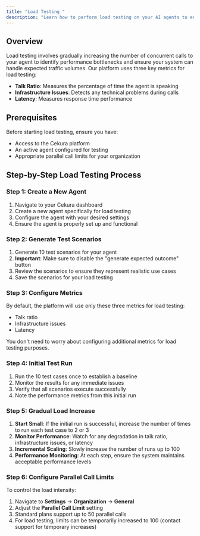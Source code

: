 ```yaml
---
title: "Load Testing "
description: "Learn how to perform load testing on your AI agents to ensure they can handle high traffic volumes"
---
```


## Overview

Load testing involves gradually increasing the number of concurrent calls to your agent to identify performance bottlenecks and ensure your system can handle expected traffic volumes. Our platform uses three key metrics for load testing:

- **Talk Ratio**: Measures the percentage of time the agent is speaking
- **Infrastructure Issues**: Detects any technical problems during calls
- **Latency**: Measures response time performance

## Prerequisites

Before starting load testing, ensure you have:

- Access to the Cekura platform
- An active agent configured for testing
- Appropriate parallel call limits for your organization

## Step-by-Step Load Testing Process

### Step 1: Create a New Agent

1. Navigate to your Cekura dashboard
2. Create a new agent specifically for load testing
3. Configure the agent with your desired settings
4. Ensure the agent is properly set up and functional

### Step 2: Generate Test Scenarios

1. Generate 10 test scenarios for your agent
2. **Important**: Make sure to disable the "generate expected outcome" button
3. Review the scenarios to ensure they represent realistic use cases
4. Save the scenarios for your load testing

### Step 3: Configure Metrics

By default, the platform will use only these three metrics for load testing:

- Talk ratio
- Infrastructure issues
- Latency

You don't need to worry about configuring additional metrics for load testing purposes.

### Step 4: Initial Test Run

1. Run the 10 test cases once to establish a baseline
2. Monitor the results for any immediate issues
3. Verify that all scenarios execute successfully
4. Note the performance metrics from this initial run

### Step 5: Gradual Load Increase

1. **Start Small**: If the initial run is successful, increase the number of times to run each test case to 2 or 3
2. **Monitor Performance**: Watch for any degradation in talk ratio, infrastructure issues, or latency
3. **Incremental Scaling**: Slowly increase the number of runs up to 100
4. **Performance Monitoring**: At each step, ensure the system maintains acceptable performance levels

### Step 6: Configure Parallel Call Limits

To control the load intensity:

1. Navigate to **Settings** → **Organization** → **General**
2. Adjust the **Parallel Call Limit** setting
3. Standard plans support up to 50 parallel calls
4. For load testing, limits can be temporarily increased to 100 (contact support for temporary increases)

